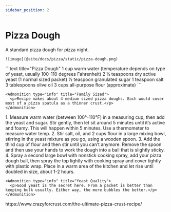 ```yaml
---
sidebar_position: 2
---
```



# Pizza Dough

<Tabs>
  <TabItem value="photos" label="Photos" default>
    A standard pizza dough for pizza night.
    
    ![image](@site/docs/pizza/static/pizza-dough.png)
  </TabItem>

  <TabItem value="ingredients" label="Ingredients">
    ```text title="Pizza Dough"
    1 cup warm water (temperature depends on type of yeast, usually 100-110 degrees Fahrenheit)
    2 ¼ teaspoons dry active yeast (1 normal sized packet)
    ½ teaspoon granulated sugar
    1 teaspoon salt
    3 tablespoons olive oil
    3 cups all-purpose flour (approximate)
    ```

    <Admonition type="info" title="Family Sized">
      <p>Recipe makes about 4 medium sized pizza doughs. Each would cover most of a pizza spatula as a thinner crust.</p>
    </Admonition>
  </TabItem>

  <TabItem value="instructions" label="Instructions">
    1. Measure warm water (between 100°-110°F) in a measuring cup, then add the yeast and sugar. Stir gently, then let sit around 5 minutes until it’s active and foamy. This will happen within 5 minutes. Use a thermometer to measure water temp.
    2. Stir salt, oil, and 2 cups flour in a large mixing bowl, stirring in the yeast mixture as you go, using a wooden spoon. 
    3. Add the third cup of flour and then stir until you can’t anymore. Remove the spoon and then use your hands to work the dough into a ball that is slightly sticky.
    4. Spray a second large bowl with nonstick cooking spray, add your pizza dough ball, then spray the top lightly with cooking spray and cover tightly with plastic wrap. Place in a warm area of the kitchen and let rise until doubled in size, about 1-2 hours.

    
    <Admonition type="info" title="Yeast Quality">
      <p>Good yeast is the secret here. From a packet is better than keeping bulk usually. Either way, the more bubbles the better.</p>
    </Admonition>
  </TabItem>

  <TabItem value="references" label="References">
    https://www.crazyforcrust.com/the-ultimate-pizza-crust-recipe/
  </TabItem>
</Tabs>